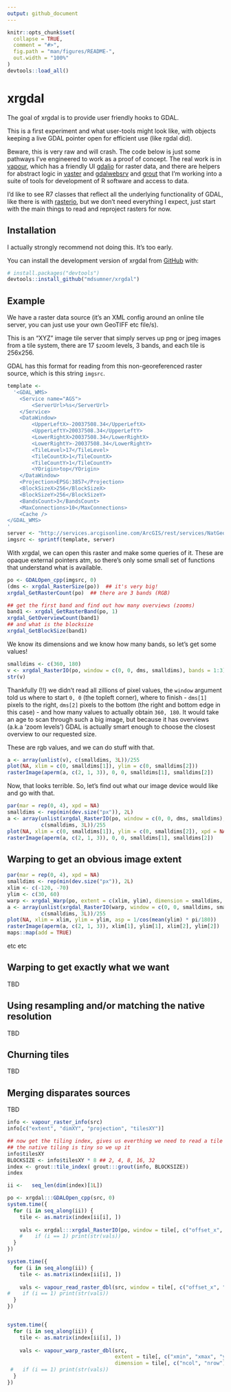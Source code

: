 ```yaml
---
output: github_document
---
```


<!-- README.md is generated from README.Rmd. Please edit that file -->

```r
knitr::opts_chunk$set(
  collapse = TRUE,
  comment = "#>",
  fig.path = "man/figures/README-",
  out.width = "100%"
)
devtools::load_all()
```

# xrgdal

<!-- badges: start -->
<!-- badges: end -->

The goal of xrgdal is to provide user friendly hooks to GDAL. 

This is a first experiment and what user-tools might look like, with objects keeping a live GDAL pointer open for efficient use (like rgdal did). 

Beware, this is very raw and will crash. The code below is just some pathways
I've engineered to work as a proof of concept. The real work is in
[vapour](https://github.com/hypertidy/vapour), which has a friendly UI
[gdalio](https://github.com/hypertidy/gdalio) for raster data, and there are
helpers for abstract logic in [vaster](https://github.com/hypertidy/vaster) and
[gdalwebsrv](https://github.com/hypertidy/gdalwebsrv) and
[grout](https://github.com/hypertidy/grout) that I'm working into a suite of
tools for development of R software and access to data.


I'd like to see R7 classes that reflect all the underlying functionality of GDAL, like there is with [rasterio](https://rasterio.readthedocs.io/), but we don't need everything I expect, just start with the main things to read and reproject rasters for now. 

## Installation

I actually strongly recommend not doing this. It's too early.  

You can install the development version of xrgdal from [GitHub](https://github.com/) with:

``` r
# install.packages("devtools")
devtools::install_github("mdsumner/xrgdal")
```

## Example

We have a raster data source (it's an XML config around an online tile server, you can just use your own GeoTIFF etc file/s).

This is an "XYZ" image tile server that simply serves up png or jpeg images from
a tile system, there are 17 `$z`oom levels, 3 bands, and each tile is 256x256.

GDAL has this format for reading from this non-georeferenced raster source,
which is this string `imgsrc`.

```r

template <- 
  '<GDAL_WMS>
    <Service name="AGS">
        <ServerUrl>%s</ServerUrl>
    </Service>
    <DataWindow>
        <UpperLeftX>-20037508.34</UpperLeftX>
        <UpperLeftY>20037508.34</UpperLeftY>
        <LowerRightX>20037508.34</LowerRightX>
        <LowerRightY>-20037508.34</LowerRightY>
        <TileLevel>17</TileLevel>
        <TileCountX>1</TileCountX>
        <TileCountY>1</TileCountY>
        <YOrigin>top</YOrigin>
    </DataWindow>
    <Projection>EPSG:3857</Projection>
    <BlockSizeX>256</BlockSizeX>
    <BlockSizeY>256</BlockSizeY>
    <BandsCount>3</BandsCount>
    <MaxConnections>10</MaxConnections>
    <Cache />
</GDAL_WMS>
'
server <- "http://services.arcgisonline.com/ArcGIS/rest/services/NatGeo_World_Map/MapServer/"
imgsrc <- sprintf(template, server)
```

With xrgdal, we can open this raster and make some queries of it.  These are opaque external pointers atm, so there's only some small set of functions that understand what is available. 

```r
po <- GDALOpen_cpp(imgsrc, 0)
(dms <- xrgdal_RasterSize(po))  ## it's very big!
xrgdal_GetRasterCount(po)  ## there are 3 bands (RGB)

## get the first band and find out how many overviews (zooms)
band1 <- xrgdal_GetRasterBand(po, 1)
xrgdal_GetOverviewCount(band1)
## and what is the blocksize
xrgdal_GetBlockSize(band1)
```

We know its dimensions and we know how many bands, so let's get some values!

```r
smalldims <- c(360, 180)
v <- xrgdal_RasterIO(po, window = c(0, 0, dms, smalldims), bands = 1:3)
str(v)

```

Thankfully (!!) we didn't read all zillions of pixel values, the `window` argument told us where to start `0, 0` (the topleft corner), where to finish  - `dms[1]` pixels to the right, `dms[2]` pixels to the bottom (the right and bottom edge in this case)  - and how many values to actually obtain `360, 180`. It would take an age to scan through such a big image, but because it has overviews (a.k.a 'zoom levels') GDAL is actually smart enough to choose the closest overview to our requested size. 

These are rgb values, and we can do stuff with that. 

```r
a <- array(unlist(v), c(smalldims, 3L))/255
plot(NA, xlim = c(0, smalldims[1]), ylim = c(0, smalldims[2]))
rasterImage(aperm(a, c(2, 1, 3)), 0, 0, smalldims[1], smalldims[2])
```


Now, that looks terrible. So, let's find out what our image device would like and go with that. 

```r
par(mar = rep(0, 4), xpd = NA)
smalldims <- rep(min(dev.size("px")), 2L)
a <- array(unlist(xrgdal_RasterIO(po, window = c(0, 0, dms, smalldims), bands = 1:3)), 
           c(smalldims, 3L))/255
plot(NA, xlim = c(0, smalldims[1]), ylim = c(0, smalldims[2]), xpd = NA)
rasterImage(aperm(a, c(2, 1, 3)), 0, 0, smalldims[1], smalldims[2])


```


## Warping to get an obvious image extent



```r
par(mar = rep(0, 4), xpd = NA)
smalldims <- rep(min(dev.size("px")), 2L)
xlim <- c(-120, -70)
ylim <- c(30, 60)
warp <- xrgdal_Warp(po, extent = c(xlim, ylim), dimension = smalldims, projection = "OGC:CRS84")
a <- array(unlist(xrgdal_RasterIO(warp, window = c(0, 0, smalldims, smalldims), bands = 1:3)), 
           c(smalldims, 3L))/255
plot(NA, xlim = xlim, ylim = ylim, asp = 1/cos(mean(ylim) * pi/180))
rasterImage(aperm(a, c(2, 1, 3)), xlim[1], ylim[1], xlim[2], ylim[2])
maps::map(add = TRUE)

```

etc etc



## Warping to get exactly what we want

TBD

## Using resampling and/or matching the native resolution

TBD

## Churning tiles

TBD 

## Merging disparates sources

TBD


```r


info <- vapour_raster_info(src)
info[c("extent", "dimXY", "projection", "tilesXY")]

## now get the tiling index, gives us everthing we need to read a tile for our target, either by the warper or by RasterIO
## the native tiling is tiny so we up it
info$tilesXY
BLOCKSIZE <- info$tilesXY * 8 ## 2, 4, 8, 16, 32
index <- grout::tile_index( grout:::grout(info, BLOCKSIZE))
index

ii <-   seq_len(dim(index)[1L])

po <- xrgdal:::GDALOpen_cpp(src, 0)
system.time({
  for (i in seq_along(ii)) {
    tile <- as.matrix(index[ii[i], ])
    
    vals <- xrgdal:::xrgdal_RasterIO(po, window = tile[, c("offset_x", "offset_y", "ncol", "nrow", "ncol", "nrow"), drop = TRUE])
    #    if (i == 1) print(str(vals))
  }
})

system.time({
  for (i in seq_along(ii)) {
    tile <- as.matrix(index[ii[i], ])
    
    vals <- vapour_read_raster_dbl(src, window = tile[, c("offset_x", "offset_y", "ncol", "nrow", "ncol", "nrow"), drop = TRUE])
#    if (i == 1) print(str(vals))
  }
})


system.time({
  for (i in seq_along(ii)) {
    tile <- as.matrix(index[ii[i], ])
    
    vals <- vapour_warp_raster_dbl(src, 
                                   extent = tile[, c("xmin", "xmax", "ymin", "ymax"), drop = TRUE], 
                                   dimension = tile[, c("ncol", "nrow"), drop = TRUE], projection = info$projection)
 #   if (i == 1) print(str(vals))
  }
})

```
